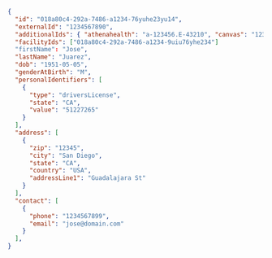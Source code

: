 ```json
{
  "id": "018a80c4-292a-7486-a1234-76yuhe23yu14",
  "externalId": "1234567890",
  "additionalIds": { "athenahealth": "a-123456.E-43210", "canvas": "1234567890", "elation": "0987654321" },
  "facilityIds": ["018a80c4-292a-7486-a1234-9uiu76yhe234"]
  "firstName": "Jose",
  "lastName": "Juarez",
  "dob": "1951-05-05",
  "genderAtBirth": "M",
  "personalIdentifiers": [
    {
      "type": "driversLicense",
      "state": "CA",
      "value": "51227265"
    }
  ],
  "address": [
    {
      "zip": "12345",
      "city": "San Diego",
      "state": "CA",
      "country": "USA",
      "addressLine1": "Guadalajara St"
    }
  ],
  "contact": [
    {
      "phone": "1234567899",
      "email": "jose@domain.com"
    }
  ],
}
```
